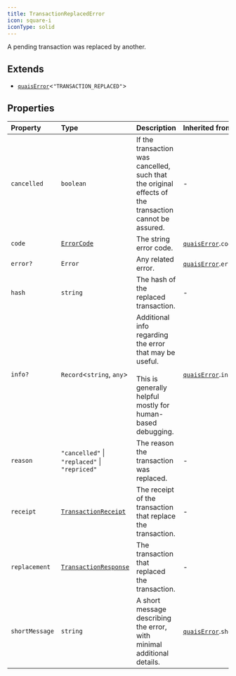 ```yaml
---
title: TransactionReplacedError
icon: square-i
iconType: solid
---
```


A pending transaction was replaced by another.

## Extends

- [`quaisError`](/sdk/content/interfaces/quaisError)\<`"TRANSACTION_REPLACED"`\>

## Properties

| Property | Type | Description | Inherited from |
| :------ | :------ | :------ | :------ |
| `cancelled` | `boolean` | If the transaction was cancelled, such that the original effects of the transaction cannot be assured. | - |
| `code` | [`ErrorCode`](/sdk/content/type-aliases/ErrorCode) | The string error code. | [`quaisError`](/sdk/content/interfaces/quaisError).`code` |
| `error?` | `Error` | Any related error. | [`quaisError`](/sdk/content/interfaces/quaisError).`error` |
| `hash` | `string` | The hash of the replaced transaction. | - |
| `info?` | `Record`\<`string`, `any`\> | Additional info regarding the error that may be useful.<br /><br />This is generally helpful mostly for human-based debugging. | [`quaisError`](/sdk/content/interfaces/quaisError).`info` |
| `reason` | `"cancelled"` \| `"replaced"` \| `"repriced"` | The reason the transaction was replaced. | - |
| `receipt` | [`TransactionReceipt`](/sdk/content/classes/TransactionReceipt) | The receipt of the transaction that replace the transaction. | - |
| `replacement` | [`TransactionResponse`](/sdk/content/type-aliases/TransactionResponse) | The transaction that replaced the transaction. | - |
| `shortMessage` | `string` | A short message describing the error, with minimal additional details. | [`quaisError`](/sdk/content/interfaces/quaisError).`shortMessage` |
